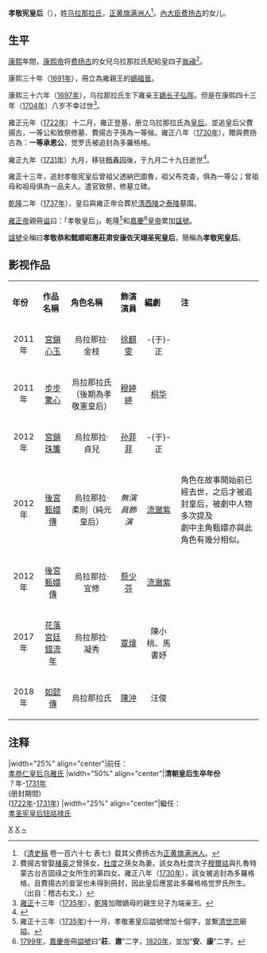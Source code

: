 {{東亞女性歷史人物
|名稱=孝敬宪皇后乌拉那拉氏
|身份=[[大清国|大清国]][[皇后|皇后]]
|畫像=[[File:《孝敬宪皇后朝服像》.jpg|200px]]
|說明=
|姓=乌拉那拉氏
|封號=
|徽號=敬
|諡號=孝敬恭和懿顺昭惠莊肃安康佐天翊圣宪皇后
|名=
|姓名=
|字=
|官職 =
|封爵 =
|位號=
|位階
|封地 =
|神號 =
|尊號 =
|族裔 = [[满族|满族]]
|旗籍 =[[正黄旗|正黄旗]]
|氏族 =[[乌拉那拉氏|乌拉那拉氏]]
|府邸 =
|世系 = 
|初名 =
|小字=
|號=
|法號=
|院號=
|其他名號=
|出生年=  1679年
|出生地=
|婚年=1691年
|逝世年=1731年9月29日
|逝世地=北京[[畅春园|畅春园]]
|墳墓=
|父親=[[费扬古_(乌拉那拉氏)|费扬古]]<ref>奉[[康熙帝|聖祖仁皇帝]]諭旨：費揚古，系初設步軍統領，即克勝任，甚屬可嘉。著交部議敘，欽此。續經部復議，將費揚古升授正一品步軍統領。奉特恩，再賜一雲騎尉，尋擢內大臣。  </ref>
|嫡母=
|母親=[[多罗格格_(觉罗氏)|觉罗氏]]（加赠“多罗格格”）
|兄弟=大哥星輝、二哥富昌、三哥富存、四哥五格
|夫=[[世宗|世宗]]憲皇帝[[胤禛|胤禛]]
|婚姻名份= [[嫡福晋|嫡福晋]]→ [[皇后|皇后]]
|夫之父=[[聖祖|聖祖]]仁皇帝[[玄燁|玄燁]]
|夫之母=[[孝恭仁皇后|孝恭仁皇后]]
|夫之嫡母=[[孝诚仁皇后|孝诚仁皇后]]
|夫之元配=
|夫之正室=
|夫之繼室=
|夫之平妻=
|夫之側室=[[孝聖憲皇后|熹貴妃]]、[[敦肃皇贵妃|敦肃皇贵妃]]、[[纯悫皇贵妃|纯悫皇贵妃]]、[[齊妃|齊妃]]、[[谦妃|谦妃]]、[[宁妃|宁妃]]、[[懋嫔|懋嫔]]
|姊妹=
|嫡兄弟=
|嫡姊妹=
|庶姊妹=
|同胞兄弟=
|同胞姊妹=
|異母兄弟=
|異母姊妹=
|異父兄弟=
|異父姊妹=
|女=庶女：长女、[[和硕怀恪公主|和硕怀恪公主]]、三女、四女
|子=[[弘暉|弘暉]]（亲子）<br />[[庶子|庶子]]：[[弘昐|弘昐]]、[[弘昀|弘昀]]、[[弘时|弘时]]、[[乾隆帝|弘历]]、[[弘昼|弘昼]]、[[福宜|福宜]]、[[福惠|福惠]]、[[福沛|福沛]]、[[弘曕|弘曕]]
|養女=[[和硕淑慎公主|和硕淑慎公主]]、[[和硕和惠公主|和硕和惠公主]]、[[和硕端柔公主|和硕端柔公主]]
|其他親屬 =
|經歷 =
|著作 =
|注釋=}}

'''孝敬宪皇后'''（{{bd|1679||1731年|catIdx=U,乌}}），姓[[乌喇那拉氏|乌拉那拉氏]]，[[正黄旗|正黄旗]][[满洲人|满洲人]]<ref>《[[清史稿|清史稿]] 卷一百六十七 表七》载其父费扬古为[[正黄旗|正黄旗]][[满洲人|满洲人]]。</ref>。[[內大臣|內大臣]][[费扬古_(乌喇那拉氏)|费扬古]]的女儿。

== 生平 ==

[[康熙|康熙]]年間，[[康熙帝|康熙帝]]将[[费扬古_(乌喇那拉氏)|费扬古]]的女兒乌拉那拉氏配給皇四子[[胤禛|胤禛]]<ref>費揚古曾娶[[褚英|褚英]]之曾孫女，[[杜度|杜度]]之孫女為妻。該女為杜度次子[[穆爾祜|穆爾祜]]與扎魯特蒙古台吉固祿之女所生的第四女。雍正八年（[[1730年|1730年]]），該女被追封為多羅格格，且費揚古的妾室也未得到冊封，因此皇后應當此多羅格格觉罗氏所生。（出自：稽古右文。）</ref>。

康熙三十年（[[1691年|1691年]]），冊立為雍親王的[[嫡福晉|嫡福晉]]。

康熙三十六年（[[1697年|1697年]]），乌拉那拉氏生下雍亲王[[嫡长子|嫡长子]][[弘暉|弘晖]]。但是在康熙四十三年（[[1704年|1704年]]）八岁不幸过世<ref>[[雍正|雍正]]十三年（[[1735年|1735年]]），[[乾隆帝|乾隆]]加贈嫡母的親生兒子为端亲王。</ref>。

雍正元年（[[1722年|1722年]]）十二月，雍正登基，册立乌拉那拉氏為[[皇后|皇后]]。並追皇后父費揚古，一等公和致祭修墓、費揚古子孫為一等候。雍正八年（[[1730年|1730年]]），贈與费扬古為：'''一等承恩公'''，觉罗氏被追封為多羅格格。

雍正九年（[[1731年|1731年]]）九月，移驻[[畅春园|畅春园]]後，于九月二十九日逝世<ref>{{cite book zh |author=章乃炜、王蔼人，|coauthors= |title=清宫述闻(正续编合编本) |othertitle= |format= |editor=责任编辑：陈晓东|others=封扉设计：李猛 |edition=2009年12月第1版 |chapterauthor= |chapter= |chapterformat= |location=北京 |publisher=紫禁城出版社 |date=2009年12月 |pages=12 |accessdate= |id=ISBN 978-7-80047-907-6|doi = |url= |quote = }}</ref>。

雍正十三年，追封孝敬宪皇后曾祖父透納巴圖魯，祖父布克查，俱為一等公；曾祖母和祖母俱為一品夫人。遣官致祭，修墓立碑。

[[乾隆|乾隆]]二年（[[1737年|1737年]]），皇后與雍正帝合葬於[[清西陵|清西陵]]之[[泰陵|泰陵]]墓園。

[[雍正帝|雍正帝]]親冊[[谥|谥]]曰：「孝敬皇后」。乾隆<ref>雍正十三年（[[1735年|1735年]])十一月，孝敬憲皇后謚號增加十個字，並繫[[清世宗|清世宗]]廟謚。</ref>和[[嘉慶|嘉慶]]<ref>[[1799年|1799年]]，[[嘉慶帝|嘉慶帝]]冊[[謚號|謚號]]曰“'''莊'''、'''肅'''”二字，[[1820年|1820年]]，並加“'''安'''、'''康'''”二字。</ref>[[皇帝|皇帝]]累加[[諡號|諡號]]。

[[諡號|諡號]]全稱曰'''孝敬恭和懿顺昭惠莊肃安康佐天翊圣宪皇后'''，簡稱為'''孝敬宪皇后'''。

== 影视作品 ==
{| class="wikitable" style="width:70%;"
|-  style="background:cornflowerblue; color:white; text-align:center;"
|'''年份'''||'''作品名稱'''||'''角色名稱'''||'''飾演演員'''||'''編劇'''||'''注'''
|-
| style="text-align:center;"|2011年|| style="text-align:center;"|[[宫_(2011年电视剧)|宮鎖心玉]]|| style="text-align:center;" | 烏拉那拉·金枝|| style="text-align:center;" | [[徐麒雯|徐麒雯]]|| style="text-align:center;" |  -{于}-正 ||
|-
| style="text-align:center;"|2011年|| style="text-align:center;"|[[步步驚心_(電視劇)|步步驚心]]|| style="text-align:center;" | 烏拉那拉氏（後期為孝敬憲皇后）|| style="text-align:center;" | [[穆婷婷|穆婷婷]]|| style="text-align:center;" |[[桐华|桐华]]||
|-
| style="text-align:center;"|2012年|| style="text-align:center;"|[[宮鎖珠簾|宮鎖珠簾]]|| style="text-align:center;"| 烏拉那拉·貞兒|| style="text-align:center;"| [[孙菲菲|孙菲菲]]|| style="text-align:center;" | -{于}-正 ||

|-
| style="text-align:center;"|2012年 || style="text-align:center;"|[[後宮甄嬛傳_(電視劇)|後宮甄嬛傳]] || style="text-align:center;"|烏拉那拉·柔則（純元皇后）|| style="text-align:center;"|''無演員飾演''|| style="text-align:center;" | [[流瀲紫|流瀲紫]] || 角色在故事開始前已經去世，之后才被追封皇后，被劇中人物多次提及<br/>劇中主角甄嬛亦與此角色有幾分相似。
|-
| style="text-align:center;"|2012年 || style="text-align:center;"|[[後宮甄嬛傳_(電視劇)|後宮甄嬛傳]] || style="text-align:center;"|烏拉那拉·宜修|| style="text-align:center;"|[[蔡少芬|蔡少芬]]|| style="text-align:center;" | [[流瀲紫|流瀲紫]] || 
|-
| style="text-align:center;"|2017年|| style="text-align:center;"|[[花落宮廷錯流年|花落宮廷錯流年]]|| style="text-align:center;"|烏拉那拉·凝秀|| style="text-align:center;"|[[覃煒|覃煒]]|| style="text-align:center;" | 陳小桃、馬書妤|| 
|-
| style="text-align:center;"|2018年|| style="text-align:center;"|[[如懿傳|如懿傳]]|| style="text-align:center;"|烏拉那拉氏|| style="text-align:center;"|[[陈冲_(演员)|陳沖]]|| style="text-align:center;" | 汪俊 ||
|}

== 注释 ==
<references />

{{start box}}
|width="25%" align="center"|前任：<br />[[孝恭仁皇后|孝恭仁皇后乌雅氏]]
|width="50%" align="center"|'''清朝皇后生卒年份'''<br />？年-[[1731年|1731年]]<br />(册封期間)<br />([[1722年|1722年]]-[[1731年|1731年]])
|width="25%" align="center"|繼任：<br />[[孝圣宪皇后|孝圣宪皇后钮祜禄氏]]
{{end box}}
{{清朝皇后}}

[[Category:正黃旗滿洲人|X]]
[[Category:清朝皇后|X]]
[[Category:乌拉那拉氏|~]]